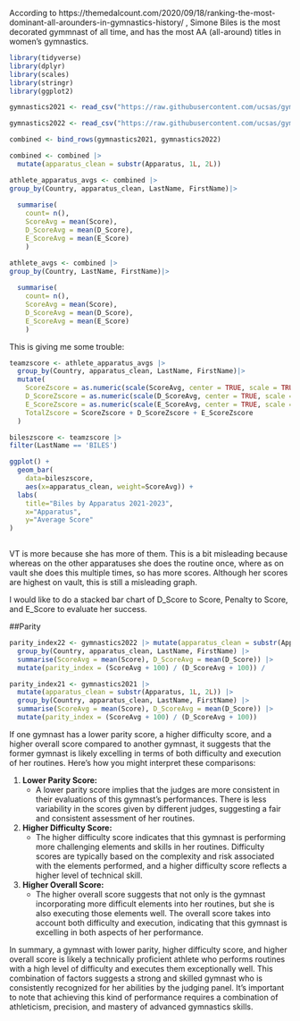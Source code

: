 According to https://themedalcount.com/2020/09/18/ranking-the-most-dominant-all-arounders-in-gymnastics-history/ , Simone Biles is the most decorated gymmnast of all time, and has the most AA (all-around) titles in women's gymnastics.

```r
library(tidyverse)
library(dplyr)
library(scales)
library(stringr)
library(ggplot2)
```

```r
gymnastics2021 <- read_csv("https://raw.githubusercontent.com/ucsas/gym2024data/main/cleandata/data_2017_2021.csv")
```
```r
gymnastics2022 <- read_csv("https://raw.githubusercontent.com/ucsas/gym2024data/main/cleandata/data_2022_2023.csv")
```
```r
combined <- bind_rows(gymnastics2021, gymnastics2022)

combined <- combined |>
  mutate(apparatus_clean = substr(Apparatus, 1L, 2L))
```


```r
athlete_apparatus_avgs <- combined |>
group_by(Country, apparatus_clean, LastName, FirstName)|>
  
  summarise(
    count= n(),
    ScoreAvg = mean(Score), 
    D_ScoreAvg = mean(D_Score), 
    E_ScoreAvg = mean(E_Score)
    ) 

athlete_avgs <- combined |>
group_by(Country, LastName, FirstName)|>
  
  summarise(
    count= n(),
    ScoreAvg = mean(Score), 
    D_ScoreAvg = mean(D_Score), 
    E_ScoreAvg = mean(E_Score)
    ) 
```
This is giving me some trouble:
```r
teamzscore <- athlete_apparatus_avgs |> 
  group_by(Country, apparatus_clean, LastName, FirstName)|>
  mutate(
    ScoreZscore = as.numeric(scale(ScoreAvg, center = TRUE, scale = TRUE)),
    D_ScoreZscore = as.numeric(scale(D_ScoreAvg, center = TRUE, scale = TRUE)),
    E_ScoreZscore = as.numeric(scale(E_ScoreAvg, center = TRUE, scale = TRUE)) * -1,
    TotalZscore = ScoreZscore + D_ScoreZscore + E_ScoreZscore
  )  
```

```r
bileszscore <- teamzscore |>
filter(LastName == 'BILES')

ggplot() +
  geom_bar(
    data=bileszscore, 
    aes(x=apparatus_clean, weight=ScoreAvg)) +
  labs(
    title="Biles by Apparatus 2021-2023", 
    x="Apparatus", 
    y="Average Score"
)
  
```
VT is more because she has more of them. This is a bit misleading because whereas on the other apparatuses she does the routine once, where as on vault she does this multiple times, so has more scores. Although her scores are highest on vault, this is still a misleading graph.

I would like to do a stacked bar chart of D_Score to Score, Penalty to Score, and E_Score to evaluate her success. 

##Parity
```r
parity_index22 <- gymnastics2022 |> mutate(apparatus_clean = substr(Apparatus, 1L, 2L)) |>
  group_by(Country, apparatus_clean, LastName, FirstName) |> 
  summarise(ScoreAvg = mean(Score), D_ScoreAvg = mean(D_Score)) |> 
  mutate(parity_index = (ScoreAvg + 100) / (D_ScoreAvg + 100)) /

parity_index21 <- gymnastics2021 |> 
  mutate(apparatus_clean = substr(Apparatus, 1L, 2L)) |>
  group_by(Country, apparatus_clean, LastName, FirstName) |> 
  summarise(ScoreAvg = mean(Score), D_ScoreAvg = mean(D_Score)) |> 
  mutate(parity_index = (ScoreAvg + 100) / (D_ScoreAvg + 100))
```

If one gymnast has a lower parity score, a higher difficulty score, and a higher overall score compared to another gymnast, it suggests that the former gymnast is likely excelling in terms of both difficulty and execution of her routines. Here's how you might interpret these comparisons:

1. **Lower Parity Score:**
   - A lower parity score implies that the judges are more consistent in their evaluations of this gymnast's performances. There is less variability in the scores given by different judges, suggesting a fair and consistent assessment of her routines.

2. **Higher Difficulty Score:**
   - The higher difficulty score indicates that this gymnast is performing more challenging elements and skills in her routines. Difficulty scores are typically based on the complexity and risk associated with the elements performed, and a higher difficulty score reflects a higher level of technical skill.

3. **Higher Overall Score:**
   - The higher overall score suggests that not only is the gymnast incorporating more difficult elements into her routines, but she is also executing those elements well. The overall score takes into account both difficulty and execution, indicating that this gymnast is excelling in both aspects of her performance.

In summary, a gymnast with lower parity, higher difficulty score, and higher overall score is likely a technically proficient athlete who performs routines with a high level of difficulty and executes them exceptionally well. This combination of factors suggests a strong and skilled gymnast who is consistently recognized for her abilities by the judging panel. It's important to note that achieving this kind of performance requires a combination of athleticism, precision, and mastery of advanced gymnastics skills.

